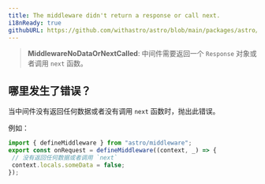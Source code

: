 ```yaml
---
title: The middleware didn't return a response or call next.
i18nReady: true
githubURL: https://github.com/withastro/astro/blob/main/packages/astro/src/core/errors/errors-data.ts
---
```


> **MiddlewareNoDataOrNextCalled**: 中间件需要返回一个 `Response` 对象或者调用 `next` 函数。

## 哪里发生了错误？

当中间件没有返回任何数据或者没有调用 `next` 函数时，抛出此错误。

例如：

```ts
import { defineMiddleware } from "astro/middleware";
export const onRequest = defineMiddleware((context, _) => {
 // 没有返回任何数据或者调用 `next`
 context.locals.someData = false;
});
```
